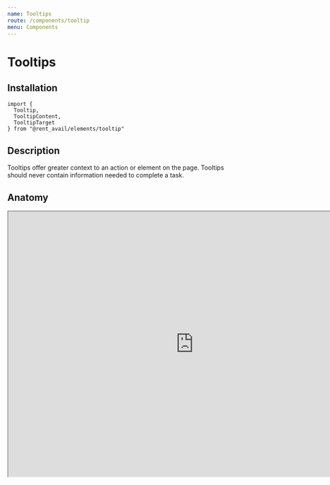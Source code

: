 ```yaml
---
name: Tooltips
route: /components/tooltip
menu: Components
---
```



# Tooltips

<Status status="production" />

## Installation

```
import {
  Tooltip,
  TooltipContent,
  TooltipTarget
} from "@rent_avail/elements/tooltip"
```

## Description

Tooltips offer greater context to an action or element on the page. Tooltips should never contain information needed to complete a task.

## Anatomy

<iframe
  style={{ border: "none" }}
  width="840"
  height="600"
  src="https://www.figma.com/embed?embed_host=share&url=https%3A%2F%2Fwww.figma.com%2Ffile%2FRqpXARK3vSrZbzWw6GrEnKqg%2FProduct%3Fnode-id%3D1835%253A594"
  allowFullscreen
/>

1. Tooltip Content
2. Tooltip Target

### Props

#### Tooltip

<Prop name="id" type="string">
  ID needed for accesability
</Prop>

## Usage

<Playground>
  {() => {
    return (
      <p>
        <Tooltip id="button-target">
          <TooltipTarget>
            <strong style={{
              cursor: "pointer",
              padding: "0 1rem",
              marginRight: "1rem",
              background: "#f3f3f3",
              borderRadius: "4px"
            }}>i</strong>
          </TooltipTarget>
          <TooltipContent style={{maxWidth: "10rem"}}>
            <p>I'm a small expainer for the text you just read.</p>
          </TooltipContent>
        </Tooltip>
        <span>Some confusing text that might need explaining.</span>
      </p>
    )
  }}
</Playground>
